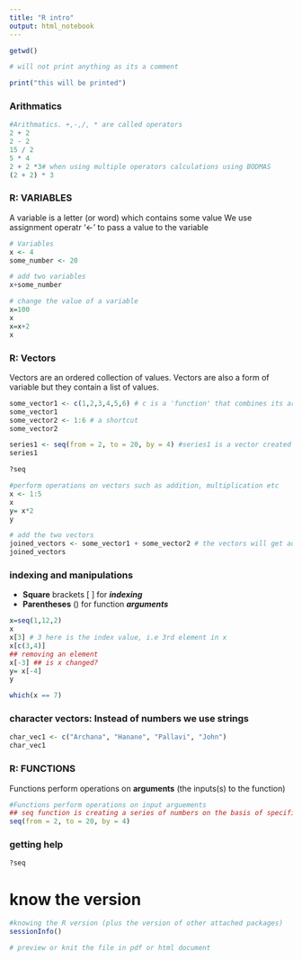 ```yaml
---
title: "R intro"
output: html_notebook
---
```


```r
getwd()
```


```r
# will not print anything as its a comment

print("this will be printed")
```


### Arithmatics
```r
#Arithmatics. +,-,/, * are called operators
2 + 2
2 - 2
15 / 2
5 * 4
2 + 2 *3# when using multiple operators calculations using BODMAS
(2 + 2) * 3
```

### R: VARIABLES
A variable is a letter (or word) which contains some value
We use assignment operatr '<-' to pass a value to the variable
```r
# Variables
x <- 4
some_number <- 20
```



```r
# add two variables
x+some_number
```

```r
# change the value of a variable
x=100
x
x=x+2
x
```



### R: Vectors
Vectors are an ordered collection of values.
Vectors are also a form of variable but they contain a list of values. 
```r
 
some_vector1 <- c(1,2,3,4,5,6) # c is a 'function' that combines its arguments into a vector
some_vector1
some_vector2 <- 1:6 # a shortcut
some_vector2

series1 <- seq(from = 2, to = 20, by = 4) #series1 is a vector created by function seq
series1

```

```r
?seq
```

```r
#perform operations on vectors such as addition, multiplication etc
x <- 1:5
x
y= x*2
y
```

```r
# add the two vectors
joined_vectors <- some_vector1 + some_vector2 # the vectors will get added element-wise
joined_vectors
```

### indexing and manipulations

 - **Square** brackets [ ] for ***indexing***
 - **Parentheses** () for function ***arguments***
```r

x=seq(1,12,2)
x
x[3] # 3 here is the index value, i.e 3rd element in x
x[c(3,4)]
## removing an element
x[-3] ## is x changed?
y= x[-4]
y

which(x == 7)

```

### character vectors: Instead of numbers we use strings
```r
char_vec1 <- c("Archana", "Hanane", "Pallavi", "John")
char_vec1

```

### R: FUNCTIONS
Functions perform operations on **arguments** (the inputs(s) to the function)
```r
#Functions perform operations on input arguements
## seq function is creating a series of numbers on the basis of specified parameters. 
seq(from = 2, to = 20, by = 4) 
```

### getting help

```r

?seq
```

# know the version
```r
#knowing the R version (plus the version of other attached packages)
sessionInfo() 
```
```r
# preview or knit the file in pdf or html document
```


